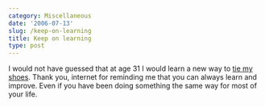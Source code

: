 ```yaml
---
category: Miscellaneous
date: '2006-07-13'
slug: /keep-on-learning
title: Keep on learning
type: post
---
```



I would not have guessed that at age 31 I would learn a new way to
[tie my shoes](http://www.lifeclever.com/index.php/2006/06/22/tie-your-shoes-like-a-magician/).
Thank you, internet for reminding me that you can always learn and
improve. Even if you have been doing something the same way for
most of your life.